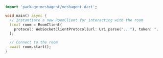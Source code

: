 ```dart Dart
import 'package:meshagent/meshagent.dart';

void main() async {
  // Instantiate a new RoomClient for interacting with the room
  final room = RoomClient(
    protocol: WebSocketClientProtocol(url: Uri.parse("..."), token: "..."),
  );

  // Connect to the room
  await room.start();
}

```


